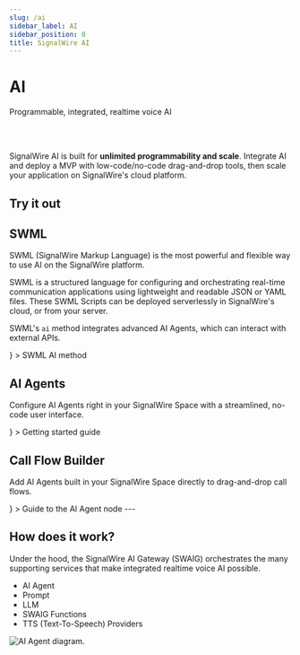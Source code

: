 ---
slug: /ai
sidebar_label: AI
sidebar_position: 0
title: SignalWire AI
---


# AI

<Subtitle>Programmable, integrated, realtime voice AI</Subtitle>

<br/><br/>

SignalWire AI is built for **unlimited programmability and scale**.
Integrate AI and deploy a MVP with low-code/no-code drag-and-drop tools, then scale your application on SignalWire's cloud platform.

## Try it out

<UseCases />

## SWML

SWML (SignalWire Markup Language) is the most powerful and flexible way to use AI on the SignalWire platform.

SWML is a structured language for configuring and orchestrating real-time communication applications
using lightweight and readable JSON or YAML files.
These SWML Scripts can be deployed serverlessly in SignalWire's cloud, or from your server.

SWML's `ai` method integrates advanced AI Agents, which can interact with external APIs.

<CardGroup cols={3}>
<Card
  title="Technical reference"
  href="/swml/methods/ai"
  icon={<MdCode/>}
>
  SWML AI method
</Card>
</CardGroup>

## AI Agents

Configure AI Agents right in your SignalWire Space with a streamlined, no-code user interface.

<CardGroup cols={3}>
<Card
  title="AI Agents in the Dashboard"
  href="/ai/get-started"
  icon={<MdSmartToy/>}
>
  Getting started guide
</Card>
</CardGroup>


## Call Flow Builder

Add AI Agents built in your SignalWire Space directly to drag-and-drop call flows.

<CardGroup cols={3}>
<Card
  title="Call Flow Builder"
  href="/call-flow-builder/ai-agent"
  icon={<MdAccountTree/>}
>
  Guide to the AI Agent node
</Card>
</CardGroup>
---

## How does it work?

Under the hood, the SignalWire AI Gateway (SWAIG) orchestrates the many supporting services
that make integrated realtime voice AI possible.

- AI Agent
- Prompt
- LLM
- SWAIG Functions
- TTS (Text-To-Speech) Providers

<Frame>

![AI Agent diagram.](/img/ai-agent.svg)

</Frame>